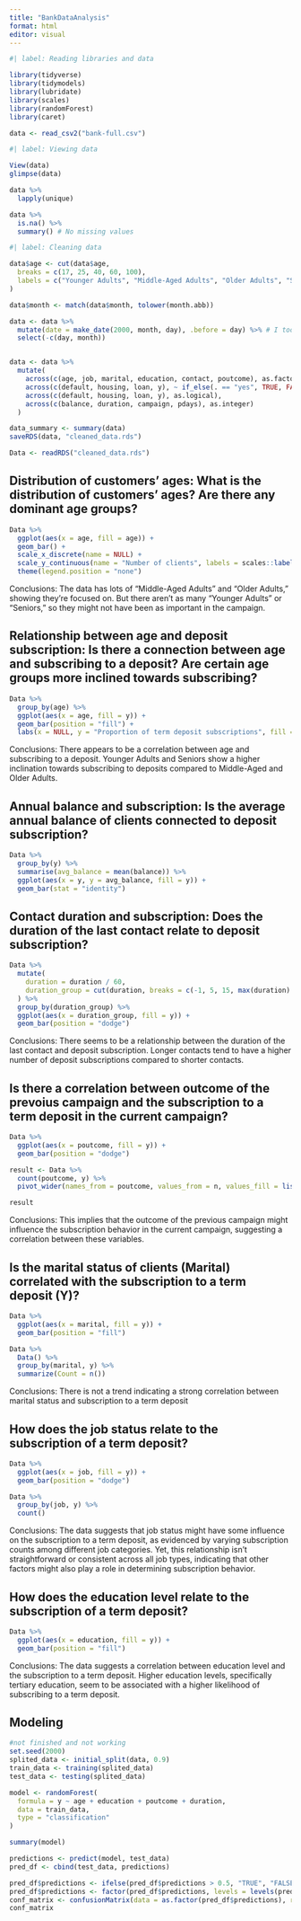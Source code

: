 ```yaml
---
title: "BankDataAnalysis"
format: html
editor: visual
---
```


```r
#| label: Reading libraries and data

library(tidyverse)
library(tidymodels)
library(lubridate)
library(scales)
library(randomForest)
library(caret)

data <- read_csv2("bank-full.csv")
```

```r
#| label: Viewing data

View(data)
glimpse(data)

data %>%
  lapply(unique)

data %>%
  is.na() %>%
  summary() # No missing values
```

```r
#| label: Cleaning data

data$age <- cut(data$age,
  breaks = c(17, 25, 40, 60, 100),
  labels = c("Younger Adults", "Middle-Aged Adults", "Older Adults", "Seniors")
)

data$month <- match(data$month, tolower(month.abb))

data <- data %>%
  mutate(date = make_date(2000, month, day), .before = day) %>% # I took a random year because it doesn't matter
  select(-c(day, month))


data <- data %>%
  mutate(
    across(c(age, job, marital, education, contact, poutcome), as.factor),
    across(c(default, housing, loan, y), ~ if_else(. == "yes", TRUE, FALSE)),
    across(c(default, housing, loan, y), as.logical),
    across(c(balance, duration, campaign, pdays), as.integer)
  )

data_summary <- summary(data)
saveRDS(data, "cleaned_data.rds")
```

```r
Data <- readRDS("cleaned_data.rds")
```

## Distribution of customers' ages: What is the distribution of customers' ages? Are there any dominant age groups?

```r
Data %>%
  ggplot(aes(x = age, fill = age)) +
  geom_bar() +
  scale_x_discrete(name = NULL) +
  scale_y_continuous(name = "Number of clients", labels = scales::label_number_si()) +
  theme(legend.position = "none")
```

Conclusions: The data has lots of "Middle-Aged Adults" and "Older Adults," showing they're focused on. But there aren't as many "Younger Adults" or "Seniors," so they might not have been as important in the campaign.

## Relationship between age and deposit subscription: Is there a connection between age and subscribing to a deposit? Are certain age groups more inclined towards subscribing?

```r
Data %>%
  group_by(age) %>%
  ggplot(aes(x = age, fill = y)) +
  geom_bar(position = "fill") +
  labs(x = NULL, y = "Proportion of term deposit subscriptions", fill = "Has the client subscribed a term deposit?")
```

Conclusions: There appears to be a correlation between age and subscribing to a deposit. Younger Adults and Seniors show a higher inclination towards subscribing to deposits compared to Middle-Aged and Older Adults.

## Annual balance and subscription: Is the average annual balance of clients connected to deposit subscription?

```r
Data %>%
  group_by(y) %>%
  summarise(avg_balance = mean(balance)) %>%
  ggplot(aes(x = y, y = avg_balance, fill = y)) +
  geom_bar(stat = "identity")
```

## Contact duration and subscription: Does the duration of the last contact relate to deposit subscription?

```r
Data %>%
  mutate(
    duration = duration / 60,
    duration_group = cut(duration, breaks = c(-1, 5, 15, max(duration) + 1), labels = c("Short", "Long", "Very long")), right = TRUE
  ) %>%
  group_by(duration_group) %>%
  ggplot(aes(x = duration_group, fill = y)) +
  geom_bar(position = "dodge")
```

Conclusions: There seems to be a relationship between the duration of the last contact and deposit subscription. Longer contacts tend to have a higher number of deposit subscriptions compared to shorter contacts.

## Is there a correlation between outcome of the prevoius campaign and the subscription to a term deposit in the current campaign?

```r
Data %>%
  ggplot(aes(x = poutcome, fill = y)) +
  geom_bar(position = "dodge")

result <- Data %>%
  count(poutcome, y) %>%
  pivot_wider(names_from = poutcome, values_from = n, values_fill = list(n = 0))

result
```

Conclusions: This implies that the outcome of the previous campaign might influence the subscription behavior in the current campaign, suggesting a correlation between these variables.

## Is the marital status of clients (Marital) correlated with the subscription to a term deposit (Y)?

```r
Data %>%
  ggplot(aes(x = marital, fill = y)) +
  geom_bar(position = "fill")

Data %>%
  Data() %>%
  group_by(marital, y) %>%
  summarize(Count = n())
```

Conclusions: There is not a trend indicating a strong correlation between marital status and subscription to a term deposit

## How does the job status relate to the subscription of a term deposit?

```r
Data %>%
  ggplot(aes(x = job, fill = y)) +
  geom_bar(position = "dodge")

Data %>%
  group_by(job, y) %>%
  count()
```

Conclusions: The data suggests that job status might have some influence on the subscription to a term deposit, as evidenced by varying subscription counts among different job categories. Yet, this relationship isn't straightforward or consistent across all job types, indicating that other factors might also play a role in determining subscription behavior.

## How does the education level relate to the subscription of a term deposit?

```r
Data %>%
  ggplot(aes(x = education, fill = y)) +
  geom_bar(position = "fill")
```

Conclusions: The data suggests a correlation between education level and the subscription to a term deposit. Higher education levels, specifically tertiary education, seem to be associated with a higher likelihood of subscribing to a term deposit.

## Modeling 

```r
#not finished and not working
set.seed(2000)
splited_data <- initial_split(data, 0.9)
train_data <- training(splited_data)
test_data <- testing(splited_data)

model <- randomForest(
  formula = y ~ age + education + poutcome + duration,
  data = train_data,
  type = "classification"
)

summary(model)

predictions <- predict(model, test_data)
pred_df <- cbind(test_data, predictions)

pred_df$predictions <- ifelse(pred_df$predictions > 0.5, "TRUE", "FALSE")
pred_df$predictions <- factor(pred_df$predictions, levels = levels(pred_df$y))
conf_matrix <- confusionMatrix(data = as.factor(pred_df$predictions), reference = as.factor(pred_df$y))
conf_matrix
```
